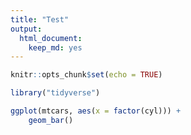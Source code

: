 ```yaml
---
title: "Test"
output: 
  html_document: 
    keep_md: yes
---
```


```r
knitr::opts_chunk$set(echo = TRUE)
```


```r
library("tidyverse")
```

```r
ggplot(mtcars, aes(x = factor(cyl))) +
    geom_bar()
```


